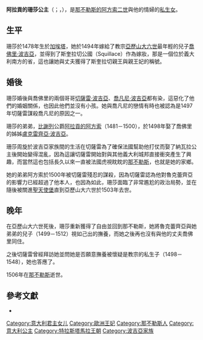 {{noteTA
|1=zh:阿拉貢; zh-tw:亞拉岡
}}
{{Infobox royalty
| name = 阿拉貢的珊莎
| image = Sancha de Aragón y Gazela.jpg
| image_size = 200px
| caption = 阿拉貢的珊莎
| title = 
| succession = 斯奎拉切親王妃
| reign = 
| birth_date = 1478年
| birth_place = [[那不勒斯|那不勒斯]][[加埃塔|加埃塔]]
| death_date = 1506年
| death_place = 那不勒斯
| place of burial = 
| spouse = [[喬佛里·波吉亞|喬佛里·波吉亞]]
| issue = 
| house = {{Tsl|en|House of Trastámara|特拉斯塔馬拉家族}}
| father = [[阿方索二世_(那不勒斯)|那不勒斯的阿方索二世]]
| mother = {{Tsl|it|Trogia Gazzella|特羅齊雅·加吉拉}}
}}
'''阿拉貢的珊莎公主'''（{{lang-es|'''Sancha de Aragón y Gazela'''}}；{{lang-it|'''Sancha d'Aragona'''}}，{{bd|1478年||1506年}}），是[[阿方索二世_(那不勒斯)|那不勒斯的阿方索二世]]與他的情婦{{Tsl|it|Trogia Gazzella|特羅齊雅·加吉拉}}的[[私生女|私生女]]。

==生平==
珊莎於1478年生於[[加埃塔|加埃塔]]，她於1494年嫁給了教宗[[亞歷山大六世|亞歷山大六世]]最年輕的兒子[[喬佛里·波吉亞|喬佛里·波吉亞]]，並得到了斯奎拉切公國（Squillace）作為嫁妝，那是一個位於義大利南方的省，這也讓她與丈夫獲得了斯奎拉切親王與親王妃的稱號。

==婚後==

珊莎婚後與喬佛里的兩個哥哥[[切萨雷·博吉亞|切薩雷·波吉亞]]、[[喬瓦尼·波吉亞|喬凡尼·波吉亞]]都有染，這惡化了他們的婚姻關係，也因此他們並沒有小孩。她與喬凡尼的戀情有時也被認為是1497年切薩雷謀殺喬凡尼的原因之一。

珊莎的弟弟，[[比謝列|比謝列]]公爵[[阿拉貢的阿方索|阿拉貢的阿方索]]（1481－1500），於1498年娶了喬佛里的姊姊[[盧克雷齊亞·波吉亞|盧克雷齊亞·波吉亞]]。

珊莎周旋於波吉亞家族間的生活在切薩雷為了確保法國幫助他打仗而娶了納瓦拉公主{{Tsl|en|Charlotte of Albret|阿爾布雷特的夏洛特}}後開始變得混亂，因為這讓切薩雷開始對與其他義大利城邦直接衝突產生了興趣，而當然這也包括長久以來一直被法國虎視眈眈的[[那不勒斯|那不勒斯]]，也就是她的家鄉。

她的弟弟阿方索於1500年被切薩雷殘忍的謀殺，因為切薩雷認為他對魯克蕾齊亞的影響力已經超過了他本人，也因為如此，珊莎面臨了非常尷尬的政治局勢，並在隨後被關進[[聖天使堡|聖天使堡]]直到亞歷山大六世於1503年去世。

==晚年==
在亞歷山大六世死後，珊莎重新獲得了自由並回到那不勒斯，她將魯克蕾齊亞與她弟弟的兒子{{Tsl|en|Rodrigo of Aragon|阿拉貢的羅德里哥}}（1499－1512）視如己出的撫養，而她之後再也沒有與他的丈夫喬佛里同住。

之後切薩雷曾經拜訪她並問她是否願意撫養被懷疑是教宗的私生子{{Tsl|en|Giovanni Borgia (Infans Romanus)|喬凡尼·波吉亞 (羅馬之子)}}（1498－1548），她也答應了。

1506年在[[那不勒斯|那不勒斯]]逝世。

==參考文獻==
* {{cite book |url=http://books.google.com/books?id=i0MOAQAAMAAJ&q=Trogia+Gazzela |title=Women in world history: a biographical encyclopedia |first=Anne |last=Commire |authorlink=Anne Commire |coauthors=Deborah Klezmer |volume=2 |publisher=Yorkin Publications |year=2000 |isbn=0-7876-4061-1 |page=773 |access-date=2013-11-30 |archive-date=2014-01-03 |archive-url=https://web.archive.org/web/20140103151611/http://books.google.com/books?id=i0MOAQAAMAAJ&q=Trogia+Gazzela |dead-url=no }}

{{Authority control}}
{{DEFAULTSORT:Sancha of Aragon}}
[[Category:意大利君主女儿|Category:意大利君主女儿]]
[[Category:歐洲王妃|Category:歐洲王妃]]
[[Category:那不勒斯人|Category:那不勒斯人]]
[[Category:意大利公主|Category:意大利公主]]
[[Category:特拉斯塔馬拉王朝|Category:特拉斯塔馬拉王朝]]
[[Category:波吉亞家族|Category:波吉亞家族]]